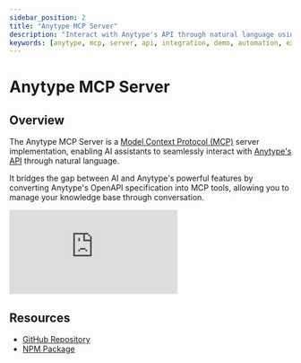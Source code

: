 ```yaml
---
sidebar_position: 2
title: "Anytype MCP Server"
description: "Interact with Anytype's API through natural language using the Anytype MCP Server."
keywords: [anytype, mcp, server, api, integration, demo, automation, extensions, ai, assistant]
---
```


# Anytype MCP Server

## Overview
The Anytype MCP Server is a [Model Context Protocol (MCP)](https://modelcontextprotocol.io) server implementation, enabling AI assistants to seamlessly interact with [Anytype's API](https://github.com/anyproto/anytype-api) through natural language.

It bridges the gap between AI and Anytype's powerful features by converting Anytype's OpenAPI specification into MCP tools, allowing you to manage your knowledge base through conversation.

<div style={{ position: "relative", paddingBottom: "56.25%", height: 0 }}>
  <iframe
    src="https://www.youtube.com/embed/_IpW-iPtbXw"
    title="Anytype MCP Demo"
    style={{ position: "absolute", top: 0, left: 0, width: "100%", height: "100%" }}
    frameBorder="0"
    allow="accelerometer; autoplay; clipboard-write; encrypted-media; gyroscope; picture-in-picture"
    allowFullScreen
  ></iframe>
</div>

## Resources
- [GitHub Repository](https://github.com/anyproto/anytype-mcp)
- [NPM Package](https://www.npmjs.com/package/@anyproto/anytype-mcp)
